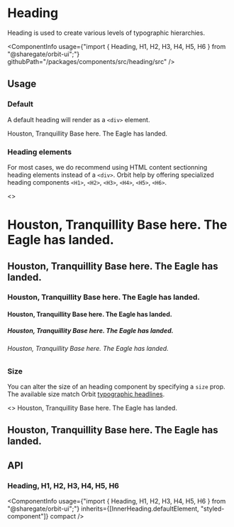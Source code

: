 
<Meta
    title="Components/Heading"
    id="heading"
/>

# Heading

<Tagline>Heading is used to create various levels of typographic hierarchies.</Tagline>

<ComponentInfo
    usage={"import { Heading, H1, H2, H3, H4, H5, H6 } from \"@sharegate/orbit-ui\";"}
    githubPath="/packages/components/src/heading/src"
/>

## Usage

### Default

A default heading will render as a `<div>` element.

<Preview>
    <Story name="default">
        <Heading>Houston, Tranquillity Base here. The Eagle has landed.</Heading>
    </Story>
</Preview>

### Heading elements

For most cases, we do recommend using HTML content sectionning heading elements instead of a `<div>`. Orbit help by offering specialized heading components `<H1>`, `<H2>`, `<H3>`, `<H4>`, `<H5>`, `<H6>`.

<Preview>
    <Story name="heading elements">
        <>
            <H1>Houston, Tranquillity Base here. The Eagle has landed.</H1>
            <H2>Houston, Tranquillity Base here. The Eagle has landed.</H2>
            <H3>Houston, Tranquillity Base here. The Eagle has landed.</H3>
            <H4>Houston, Tranquillity Base here. The Eagle has landed.</H4>
            <H5>Houston, Tranquillity Base here. The Eagle has landed.</H5>
            <H6>Houston, Tranquillity Base here. The Eagle has landed.</H6>
        </>
    </Story>
</Preview>

### Size

You can alter the size of an heading component by specifying a `size` prop. The available size match Orbit [typographic headlines](?path=/docs/typography--page#headlines).

<Preview>
    <Story name="size">
        <>
            <Heading>Houston, Tranquillity Base here. The Eagle has landed.</Heading>
            <H2 size="sm">Houston, Tranquillity Base here. The Eagle has landed.</H2>
        </>
    </Story>
</Preview>

## API

### Heading, H1, H2, H3, H4, H5, H6

<ComponentInfo
    usage={"import { Heading, H1, H2, H3, H4, H5, H6 } from \"@sharegate/orbit-ui\";"}
    inherits={[InnerHeading.defaultElement, "styled-component"]}
    compact
/>

<ArgsTable of={InnerHeading} sort="alpha" />
